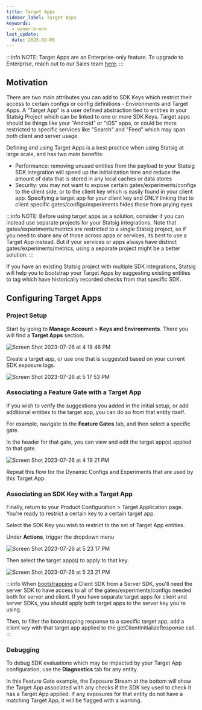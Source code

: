 ```yaml
---
title: Target Apps
sidebar_label: Target Apps
keywords:
  - owner:brock
last_update:
  date: 2025-02-05
---
```


:::info
NOTE: Target Apps are an Enterprise-only feature. To upgrade to Enterprise, reach out to our Sales team [here](https://statsig.com/contact/demo). 
:::

## Motivation

There are two main attributes you can add to SDK Keys which restrict their access to certain configs or config definitions - Environments and Target Apps.  A “Target App” is a user defined abstraction tied to entities in your Statsig Project which can be linked to one or more SDK Keys.
Target apps should be things like your "Android" or "iOS" apps, or could be more restricted to specific services like "Search" and "Feed" which may span both client and server usage.

Defining and using Target Apps is a best practice when using Statsig at large scale, and has two main benefits:
- Performance: removing unused entities from the payload to your Statsig SDK integration will speed up the initialization time and reduce the amount of data that is stored in any local caches or data stores
- Security: you may not want to expose certain gates/experiments/configs to the client side, or to the client key which is easily found in your client app. Specifying a target app for your client key and ONLY linking that to client specific gates/configs/experiments hides those from prying eyes

:::info
NOTE: Before using target apps as a solution, consider if you can instead use separate projects for your Statsig integrations.  Note that gates/experiments/metrics are restricted to a single Statsig project, so if you need to share any of those across apps or services, its best to use a Target App instead. But if your services or apps always have distinct gates/experiments/metrics, using a separate project might be a better solution.
:::

If you have an existing Statsig project with multiple SDK integrations, Statsig will help you to bootstrap your Target Apps by suggesting existing entities to tag which have historically recorded checks from that specific SDK.


## Configuring Target Apps

### Project Setup

Start by going to **Manage Account** > **Keys and Environments**.  There you will find a **Target Apps** section.

![Screen Shot 2023-07-26 at 4 18 46 PM](https://github.com/statsig-io/js-client/assets/74584483/6a2d9fa5-b3f9-4fd3-91e5-3487ebd02618)

Create a target app, or use one that is suggested based on your current SDK exposure logs.

![Screen Shot 2023-07-26 at 5 17 53 PM](https://github.com/statsig-io/docs/assets/74584483/719a399d-66f2-48a5-bf42-20f383758c7f)

### Associating a Feature Gate with a Target App

If you wish to verify the suggestions you added in the initial setup, or add additional entities to the target app, you can do so from that entity itself.

For example, navigate to the **Feature Gates** tab, and then select a specific gate.

In the header for that gate, you can view and edit the target app(s) applied to that gate.

![Screen Shot 2023-07-26 at 4 19 21 PM](https://github.com/statsig-io/docs/assets/74584483/9ef90688-7aff-41b6-b495-f64e692774be)

Repeat this flow for the Dynamic Configs and Experiments that are used by this Target App.

### Associating an SDK Key with a Target App

Finally, return to your Product Configuration > Target Application page. You're ready to restrict a certain key to a certain target app.

Select the SDK Key you wish to restrict to the set of Target App entities.

Under **Actions**, trigger the dropdown menu

![Screen Shot 2023-07-26 at 5 23 17 PM](https://github.com/statsig-io/docs/assets/74584483/9e44aa27-4034-45c9-a5fb-94d613c7d2ab)

Then select the target app(s) to apply to that key.

![Screen Shot 2023-07-26 at 5 23 21 PM](https://github.com/statsig-io/docs/assets/74584483/e9559312-71af-4d70-85b4-a618e76c0008)

:::info
When [bootstrapping](/client/concepts/initialize#2-bootstrap-initialization) a Client SDK from a Server SDK, you'll need the server SDK to have access to all of the gates/experiments/configs needed both for server and client. If you have separate target apps for client and server SDKs, you should apply both target apps to the server key you're using. 

Then, to filter the boostrapping response to a specific target app, add a client key with that target app applied to the getClientInitializeResponse call.
:::

### Debugging

To debug SDK evaluations which may be impacted by your Target App configuration, use the **Diagnostics** tab for any entity.

In this Feature Gate example, the Exposure Stream at the bottom will show the Target App associated with any checks if the SDK key used to check it has a Target App applied.  If any exposures for that entity do not have a matching Target App, it will be flagged with a warning.
